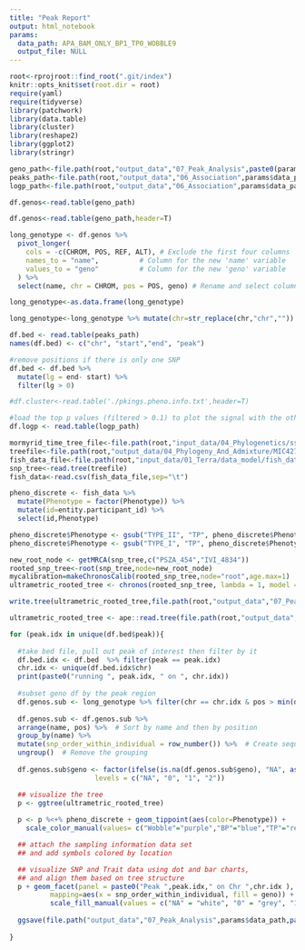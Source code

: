 ```yaml
---
title: "Peak Report"
output: html_notebook
params:
  data_path: APA_BAM_ONLY_BP1_TP0_WOBBLE9
  output_file: NULL
---
```


```r
root<-rprojroot::find_root(".git/index")
knitr::opts_knit$set(root.dir = root)
require(yaml)
require(tidyverse)
library(patchwork)
library(data.table)
library(cluster)
library(reshape2)
library(ggplot2)
library(stringr)
```


```r
geno_path<-file.path(root,"output_data","07_Peak_Analysis",paste0(params$data_path,".bin.pos.genos"))
peaks_path<-file.path(root,"output_data","06_Association",params$data_path,paste0(params$data_path,"_PEAKS.bed"))
logp_path<-file.path(root,"output_data","06_Association",params$data_path,paste0(params$data_path,"_SNPS_IN_PEAKS_TOP250.txt"))

df.genos<-read.table(geno_path)

df.genos<-read.table(geno_path,header=T)

long_genotype <- df.genos %>%
  pivot_longer(
    cols = -c(CHROM, POS, REF, ALT), # Exclude the first four columns
    names_to = "name",          # Column for the new 'name' variable
    values_to = "geno"          # Column for the new 'geno' variable
  ) %>%
  select(name, chr = CHROM, pos = POS, geno) # Rename and select columns

long_genotype<-as.data.frame(long_genotype)

long_genotype<-long_genotype %>% mutate(chr=str_replace(chr,"chr",""))

df.bed <- read.table(peaks_path)
names(df.bed) <- c("chr", "start","end", "peak")

#remove positions if there is only one SNP
df.bed <- df.bed %>% 
  mutate(lg = end- start) %>% 
  filter(lg > 0)

#df.cluster<-read.table('./pkings.pheno.info.txt',header=T)

#load the top p values (filtered > 0.1) to plot the signal with the other plots I generate below
df.logp <- read.table(logp_path)

```

```r
mormyrid_time_tree_file<-file.path(root,"input_data/04_Phylogenetics/ssAll_iqtree_timtree.nex")
treefile<-file.path(root,"output_data/04_Phylogeny_And_Admixture/MIC4273_HAP1_MSU618_all_fish_all_sites.FILTERED_BIALLELIC_SNPS_ONLY.renamed.renamed.maf5.miss20.dp5.autosomes_only.set_ids.pruned.min4.phy.treefile")
fish_data_file<-file.path(root,"input_data/01_Terra/data_model/fish_data_2023.txt")
snp_tree<-read.tree(treefile)
fish_data<-read.csv(fish_data_file,sep="\t")

pheno_discrete <- fish_data %>% 
  mutate(Phenotype = factor(Phenotype)) %>%
  mutate(id=entity.participant_id) %>%
  select(id,Phenotype)

pheno_discrete$Phenotype <- gsub("TYPE_II", "TP", pheno_discrete$Phenotype)
pheno_discrete$Phenotype <- gsub("TYPE_I", "TP", pheno_discrete$Phenotype)

new_root_node <- getMRCA(snp_tree,c("PSZA_454","IVI_4834"))
rooted_snp_tree<-root(snp_tree,node=new_root_node)
mycalibration=makeChronosCalib(rooted_snp_tree,node="root",age.max=1)
ultrametric_rooted_tree <- chronos(rooted_snp_tree, lambda = 1, model = "correlated", calibration = mycalibration, control = chronos.control(dual.iter.max=100) )

write.tree(ultrametric_rooted_tree,file.path(root,"output_data","07_Peak_Analysis",paste0(params$data_path,".tree")))

ultrametric_rooted_tree <- ape::read.tree(file.path(root,"output_data","07_Peak_Analysis",paste0(params$data_path,".tree")))

```

```r
for (peak.idx in unique(df.bed$peak)){
  
  #take bed file, pull out peak of interest then filter by it
  df.bed.idx <- df.bed  %>% filter(peak == peak.idx)
  chr.idx <- unique(df.bed.idx$chr)
  print(paste0("running ", peak.idx, " on ", chr.idx))
  
  #subset geno df by the peak region 
  df.genos.sub <- long_genotype %>% filter(chr == chr.idx & pos > min(df.bed.idx$start) & pos < max(df.bed.idx$end))
  
  df.genos.sub <- df.genos.sub %>%
  arrange(name, pos) %>%  # Sort by name and then by position
  group_by(name) %>%
  mutate(snp_order_within_individual = row_number()) %>%  # Create sequence number
  ungroup()  # Remove the grouping
  
  df.genos.sub$geno <- factor(ifelse(is.na(df.genos.sub$geno), "NA", as.character(df.genos.sub$geno)),
                     levels = c("NA", "0", "1", "2"))

  ## visualize the tree 
  p <- ggtree(ultrametric_rooted_tree) 
  
  p <- p %<+% pheno_discrete + geom_tippoint(aes(color=Phenotype)) +
    scale_color_manual(values= c("Wobble"="purple","BP"="blue","TP"="red"))

  ## attach the sampling information data set 
  ## and add symbols colored by location

  ## visualize SNP and Trait data using dot and bar charts,
  ## and align them based on tree structure
  p + geom_facet(panel = paste0("Peak ",peak.idx," on Chr ",chr.idx ), data = df.genos.sub, geom = geom_tile, 
          mapping=aes(x = snp_order_within_individual, fill = geno)) +
          scale_fill_manual(values = c("NA" = "white", "0" = "grey", "1" = "blue", "2" = "orange"))
    
  ggsave(file.path("output_data","07_Peak_Analysis",params$data_path,paste0(params$data_path,"_PEAK",peak.idx,"_CHR",chr.idx, ".png")), width = 8.5, height = 17)
    
}
```